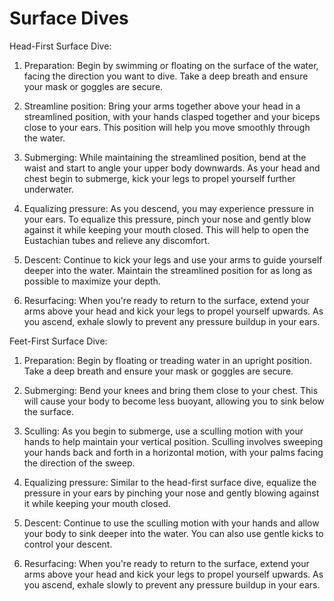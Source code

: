 # Surface Dives
Head-First Surface Dive:

1. Preparation: Begin by swimming or floating on the surface of the water, facing the direction you want to dive. Take a deep breath and ensure your mask or goggles are secure.

2. Streamline position: Bring your arms together above your head in a streamlined position, with your hands clasped together and your biceps close to your ears. This position will help you move smoothly through the water.

3. Submerging: While maintaining the streamlined position, bend at the waist and start to angle your upper body downwards. As your head and chest begin to submerge, kick your legs to propel yourself further underwater.

4. Equalizing pressure: As you descend, you may experience pressure in your ears. To equalize this pressure, pinch your nose and gently blow against it while keeping your mouth closed. This will help to open the Eustachian tubes and relieve any discomfort.

5. Descent: Continue to kick your legs and use your arms to guide yourself deeper into the water. Maintain the streamlined position for as long as possible to maximize your depth.

6. Resurfacing: When you're ready to return to the surface, extend your arms above your head and kick your legs to propel yourself upwards. As you ascend, exhale slowly to prevent any pressure buildup in your ears.

Feet-First Surface Dive:

1. Preparation: Begin by floating or treading water in an upright position. Take a deep breath and ensure your mask or goggles are secure.

2. Submerging: Bend your knees and bring them close to your chest. This will cause your body to become less buoyant, allowing you to sink below the surface.

3. Sculling: As you begin to submerge, use a sculling motion with your hands to help maintain your vertical position. Sculling involves sweeping your hands back and forth in a horizontal motion, with your palms facing the direction of the sweep.

4. Equalizing pressure: Similar to the head-first surface dive, equalize the pressure in your ears by pinching your nose and gently blowing against it while keeping your mouth closed.

5. Descent: Continue to use the sculling motion with your hands and allow your body to sink deeper into the water. You can also use gentle kicks to control your descent.

6. Resurfacing: When you're ready to return to the surface, extend your arms above your head and kick your legs to propel yourself upwards. As you ascend, exhale slowly to prevent any pressure buildup in your ears.